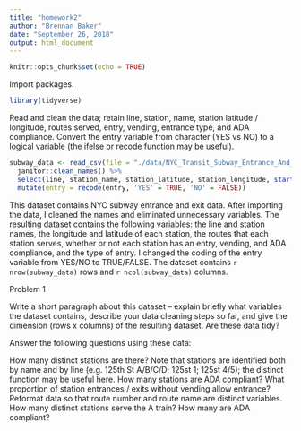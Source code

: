 ```yaml
---
title: "homework2"
author: "Brennan Baker"
date: "September 26, 2018"
output: html_document
---
```


```r
knitr::opts_chunk$set(echo = TRUE)
```

Import packages.
```r
library(tidyverse)
```

Read and clean the data; retain line, station, name, station latitude / longitude, routes served, entry, vending, entrance type, and ADA compliance. Convert the entry variable from character (YES vs NO) to a logical variable (the ifelse or recode function may be useful).
```r
subway_data <- read_csv(file = "./data/NYC_Transit_Subway_Entrance_And_Exit_Data.csv") %>% 
  janitor::clean_names() %>% 
  select(line, station_name, station_latitude, station_longitude, starts_with("route"), entry, entrance_type, vending, ada) %>% 
  mutate(entry = recode(entry, 'YES' = TRUE, 'NO' = FALSE))

```

This dataset contains NYC subway entrance and exit data. After importing the data, I cleaned the names and eliminated unnecessary variables. The resulting dataset contains the following variables: the line and station names, the longitude and latitude of each station, the routes that each station serves, whether or not each station has an entry, vending, and ADA compliance, and the type of entry. I changed the coding of the entry variable from YES/NO to TRUE/FALSE. The dataset contains `r nrow(subway_data)` rows and `r ncol(subway_data)` columns.

Problem 1

Write a short paragraph about this dataset – explain briefly what variables the dataset contains, describe your data cleaning steps so far, and give the dimension (rows x columns) of the resulting dataset. Are these data tidy?

Answer the following questions using these data:

How many distinct stations are there? Note that stations are identified both by name and by line (e.g. 125th St A/B/C/D; 125st 1; 125st 4/5); the distinct function may be useful here.
How many stations are ADA compliant?
What proportion of station entrances / exits without vending allow entrance?
Reformat data so that route number and route name are distinct variables. How many distinct stations serve the A train? How many are ADA compliant?